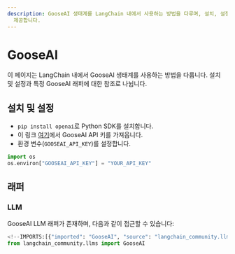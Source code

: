 ```yaml
---
description: GooseAI 생태계를 LangChain 내에서 사용하는 방법을 다루며, 설치, 설정 및 GooseAI 래퍼에 대한 정보를
  제공합니다.
---
```


# GooseAI

이 페이지는 LangChain 내에서 GooseAI 생태계를 사용하는 방법을 다룹니다. 설치 및 설정과 특정 GooseAI 래퍼에 대한 참조로 나뉩니다.

## 설치 및 설정
- `pip install openai`로 Python SDK를 설치합니다.
- 이 링크 [여기](https://goose.ai/)에서 GooseAI API 키를 가져옵니다.
- 환경 변수(`GOOSEAI_API_KEY`)를 설정합니다.

```python
import os
os.environ["GOOSEAI_API_KEY"] = "YOUR_API_KEY"
```


## 래퍼

### LLM

GooseAI LLM 래퍼가 존재하며, 다음과 같이 접근할 수 있습니다: 
```python
<!--IMPORTS:[{"imported": "GooseAI", "source": "langchain_community.llms", "docs": "https://api.python.langchain.com/en/latest/llms/langchain_community.llms.gooseai.GooseAI.html", "title": "GooseAI"}]-->
from langchain_community.llms import GooseAI
```